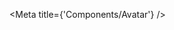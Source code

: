 
<Meta title={'Components/Avatar'} />

<ArgsTable of={Avatar} exclude={[...DEFAULT_ARGUMENT_STABLE_EXCLUSION]} />

<Canvas hidden>
    <Story
        name="user avatar"
        args={{
            size: DEFAULT_AVATAR_SIZE,
            image: 'https://picsum.photos/200/300?random=1',
            userName: 'john.doe',
        }}
        argTypes={Utils.hideStyledComponentProperties({
            size: {
                options: AVATAR_SIZES,
                control: {
                    type: 'select',
                    labels: {
                        xs: 'x-small',
                        sm: 'small',
                        md: 'medium',
                        lg: 'large',
                        xl: 'x-large',
                        xxl: 'xx-large',
                    },
                },
            },
        })}
    >
        {(args) => <Avatar {...args} />}
    </Story>
    <Story
        name="fallback user avatar"
        args={{
            size: DEFAULT_AVATAR_SIZE,
            userName: 'john.doe',
        }}
        argTypes={Utils.hideStyledComponentProperties({
            size: {
                options: AVATAR_SIZES,
                control: {
                    type: 'select',
                    labels: {
                        xs: 'x-small',
                        sm: 'small',
                        md: 'medium',
                        lg: 'large',
                        xl: 'x-large',
                        xxl: 'xx-large',
                    },
                },
            },
        })}
    >
        {(args) => <Avatar {...args} />}
    </Story>
</Canvas>
